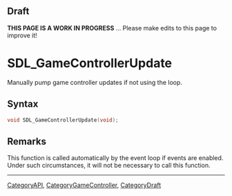 
== Draft ==

'''THIS PAGE IS A WORK IN PROGRESS''' ... Please make edits to this page to improve it!


<!-- #*^*^*^*^*See https://wiki.libsdl.org/SGFunctions for details on editing this page*^*^*^*^* -->
= SDL_GameControllerUpdate =

Manually pump game controller updates if not using the loop.

== Syntax ==

<syntaxhighlight lang='c'>
void SDL_GameControllerUpdate(void);
</syntaxhighlight>

== Remarks ==

This function is called automatically by the event loop if events are
enabled. Under such circumstances, it will not be necessary to call this
function.

----
[[CategoryAPI]], [[CategoryGameController]], [[CategoryDraft]]


